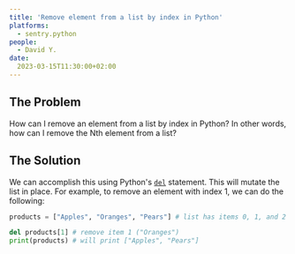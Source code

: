 ```yaml
---
title: 'Remove element from a list by index in Python'
platforms: 
  - sentry.python
people: 
  - David Y.
date: 
  2023-03-15T11:30:00+02:00
---
```


## The Problem

How can I remove an element from a list by index in Python? In other words, how can I remove the Nth element from a list?

## The Solution

We can accomplish this using Python's [`del`](https://docs.python.org/3/tutorial/datastructures.html#the-del-statement) statement. This will mutate the list in place. For example, to remove an element with index 1, we can do the following:

```python
products = ["Apples", "Oranges", "Pears"] # list has items 0, 1, and 2

del products[1] # remove item 1 ("Oranges")
print(products) # will print ["Apples", "Pears"]
```
